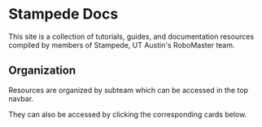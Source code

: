# Stampede Docs

This site is a collection of tutorials, guides, and documentation resources compiled by members of Stampede, UT Austin's RoboMaster team. 

## Organization


Resources are organized by subteam which can be accessed in the top navbar. 

They can also be accessed by clicking the corresponding cards below.

<Cards>
  <Card title="Mechanical" href="/mech/overview" />
  <Card title="Hardware" href="/hardware/overview" />
  <Card title="Firmware" href="/firmware/overview" />
  <Card title="Computer Vision" href="/cv/overview" />
</Cards>